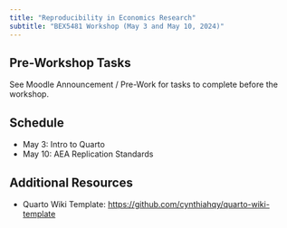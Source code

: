 ```yaml
---
title: "Reproducibility in Economics Research"
subtitle: "BEX5481 Workshop (May 3 and May 10, 2024)"
---
```


## Pre-Workshop Tasks

See Moodle Announcement / Pre-Work for tasks to complete before the workshop.

## Schedule

- May 3: Intro to Quarto
- May 10: AEA Replication Standards

## Additional Resources

- Quarto Wiki Template: <https://github.com/cynthiahqy/quarto-wiki-template>